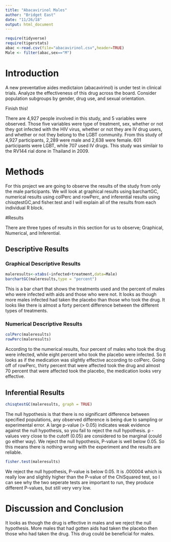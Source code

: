 ```yaml
---
title: "Abacavirinol Males"
author: "Bridget East"
date: "11/26/18"
output: html_document
---
```


```r
require(tidyverse)
require(tigerstats)
abac <-read.csv(file="abacavirinol.csv",header=TRUE)
Male <- filter(abac,sex=="M")
```

# Introduction

<!--In this section you explain what you are trying to show.  Where did the data come from?  What is the research or other question you are trying to answer?.  If you skimp in this section expect to be marked down in your grade. Paint a picture of the project a couple of paragraphs is expected!-->
  
A new  preventative aides medictaion (abacavirinol) is under test in clinical trials. Analyze the effectiveness of this drug across the board. Consider population subgroups by gender, drug use, and sexual orientation.
  
Finish this!
  
There are 4,927 people involved in this study, and 5 variables were observed. Those five variables were type of treatment, sex, whether or not they got infected with the HIV virus, whether or not they are IV drug users, and whether or not they belong to the LGBT community. From this study of 4,927 participants, 2,289 were male and 2,638 were female. 601 participants were LGBT, while 707 used IV drugs. This study was similair to the RV144 rial done in Thailand in 2009.
  
# Methods

<!--Decide on your methods:  use "variable analysis" or other appropriate descriptors.  Make sure to choose at least one graphical method and at least one numerical method. Discuss what data manipulations may be needed for example subsetting or other binning procedures and what sort of graphical displays and inferential tools will be used!-->
  
For this project we are going to observe the results of the study from only the male participants. We will look at graphical results using barchartGC, numerical results using colPerc and rowPerc, and inferential results using chisqtestGC,and fisher.test and I will explain all of the results from each individual R block.
  
#Results

<!--Divide this section into two sub-sections:  One for your descriptive  results and one for your inferential results.!-->
  
There are three types of results in this section for us to observe; Graphical, Numerical, and Inferential.
  
## Descriptive Results

### Graphical Descriptive Results

<!--Graphical results here.  Make sure to show your code.  Provide appropriate labels for axes, giving units if possible, and provide a good title for the graph, too.  Use the graphical results to describe the patterns if any that exist in the data as focused toward the research question. Bottom line is to explain the features of the graph that are relevant to conforming or departing to what is expected by your null hypothesis !-->
   
```r
maleresults<-xtabs(~infected+treatment,data=Male)
barchartGC(maleresults,type = "percent")
```
   
This is a bar chart that shows the treatments used and the percent of males who were infected with aids and those who were not. It looks as though more males infected had taken the placebo than those who took the drug. It looks like there is almost a forty percent difference between the different types of treatments.
   
### Numerical Descriptive Results

<!--Numerical results go here. Use the numerical results to describe the patterns if any that exist in the data as focused toward the research question!-->
  
```r
colPerc(maleresults)
rowPerc(maleresults)
```
  
According to the numerical results, four percent of males who took the drug were infected, while eight percent who took the placebo were infected. So it looks as if the medication was slightly effective according to colPerc. Going off of rowPerc, thirty percent that were affected took the drug and almost 70 percent that were affected took the placebo, the medication looks very effective.
  
## Inferential Results

<!--State hypothesis clearly.  Make sure your discussion of the inferential test covers all the aspects that the test output produces, such as test statistic, p-value etc.  Make a decision about the null hypothesis, explain the assumptions on which the selected test/procedure was based, and why the chosen procedure satisfys the assumptions and is appropriate to answer the research question!-->
  
```r
chisqtestGC(maleresults, graph = TRUE)
```
  
The null hypothesis is that there is no significant difference between specified populations, any observed difference is being due to sampling or experimental error.
A large p-value (> 0.05) indicates weak evidence against the null hypothesis, so you fail to reject the null hypothesis. p -values very close to the cutoff (0.05) are considered to be marginal (could go either way).
We reject the null hypothesis, P-value is well below 0.05. So this means there is nothing wrong with the experiment and the results are reliable. 
  
```r
fisher.test(maleresults)
```
 
We reject the null hypothesis, P-value is below 0.05. It is .000004 which is really low and slightly higher than the P-value of the ChiSquared test, so I can see why the two seperate tests are important to run, they produce different P-values, but still very very low.
  

# Discussion and Conclusion

<!--Discussion and conclusion here.  If you found a relationship be sure to consider whether the relationship occurs because one of the variavbles causes the other, or whether they perhasps are related for some other reason.  Watch the chapter 6 videos from the GeorgeTown videos collection.!-->
  
It looks as though the drug is effective in males and we reject the null hypothesis. More males that had gotten aids had taken the placebo then those who had taken the drug. This drug could be beneficial for males.
  
